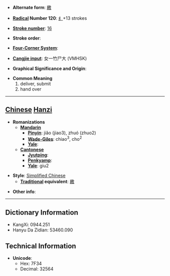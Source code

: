 * '''Alternate form''': [[繳]]

* '''[[Wiktionary:Chinese radical index| Radical]] Number 120''': [[Wiktionary:Chinese radical index 纟|纟]]+13 strokes

* '''[[Wiktionary:Chinese total strokes index|Stroke number]]''': [[Wiktionary:Chinese total strokes index 16|16]]

* '''Stroke order''': 

* '''[[Wiktionary:Chinese four corner index|Four-Corner System]]''': 

* '''[[Wiktionary:Chinese Cangjie index|Cangjie input]]''': 女一竹尸大 (VMHSK)

* '''Graphical Significance and Origin''': 

* '''Common Meaning'''
*#deliver, submit
*# hand over


----

== [[Chinese]] [[Hanzi]] ==

* '''Romanizations'''
** '''[[Mandarin]]'''
*** '''[[Pinyin]]''': jiǎo (jiao3), zhuó (zhuo2)
*** '''[[Wade-Giles]]''': chiao<sup>3</sup>, cho<sup>2</sup>
*** '''[[Yale]]''': 
** '''[[Cantonese]]'''
*** '''[[Jyutping]]''':
*** '''[[Penkyamp]]''': 
*** '''[[Yale]]''': giu2

* '''Style''': [[Simplified Chinese]] 
** '''[[Traditional Chinese|Traditional]] equivalent''': [[繳]]

* '''Other info''': 

----

== Dictionary Information ==

* KangXi: 0944.251
* Hanyu Da Zidian: 53460.090

== Technical Information ==

* '''Unicode''':
** Hex: 7F34
** Decimal: 32564